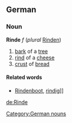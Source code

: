 ==German==
===Noun===
'''Rinde''' ''f'' (''plural'' [[Rinden]])
# [[bark]] of a [[tree]]
# [[rind]] of a [[cheese]]
# [[crust]] of [[bread]]

====Related words====
* [[Rindenboot]], [[rindig]]]]

[[Category:German nouns]]

[[de:Rinde]]